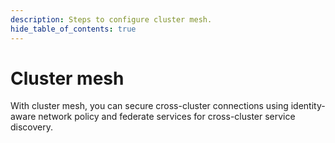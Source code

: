 ```yaml
---
description: Steps to configure cluster mesh.
hide_table_of_contents: true
---
```



# Cluster mesh

With cluster mesh, you can secure cross-cluster connections using identity-aware network policy and federate services for cross-cluster service discovery.

<DocCardLinkLayout>
  <DocCardLink docId='multicluster/overview' />
  <DocCardLink docId='multicluster/services-controller' />
  <DocCardLink docId='multicluster/aws' />
  <DocCardLink docId='multicluster/kubeconfig' />
</DocCardLinkLayout>